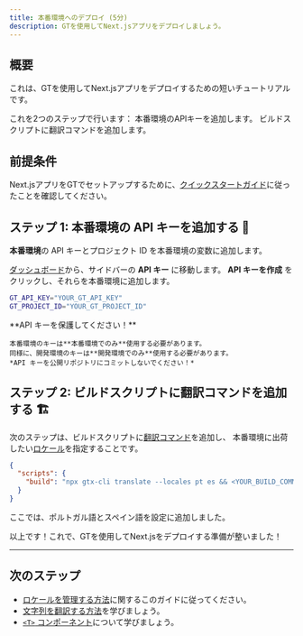 ```yaml
---
title: 本番環境へのデプロイ (5分)
description: GTを使用してNext.jsアプリをデプロイしましょう。
---
```


## 概要

これは、GTを使用してNext.jsアプリをデプロイするための短いチュートリアルです。

これを2つのステップで行います：
<Steps>
  <Step>
    本番環境のAPIキーを追加します。
  </Step>
  <Step>
    ビルドスクリプトに翻訳コマンドを追加します。
  </Step>
</Steps>

## 前提条件

Next.jsアプリをGTでセットアップするために、[クイックスタートガイド](/docs/next/tutorials/quickstart)に従ったことを確認してください。

## ステップ 1: 本番環境の API キーを追加する 🔑

**本番環境**の API キーとプロジェクト ID を本番環境の変数に追加します。

[ダッシュボード](https://www.generaltranslation.com/signin)から、サイドバーの **API キー** に移動します。
**API キーを作成** をクリックし、それらを本番環境に追加します。

```bash copy
GT_API_KEY="YOUR_GT_API_KEY"
GT_PROJECT_ID="YOUR_GT_PROJECT_ID"
```

<Callout type="warn">
    **API キーを保護してください！**

    本番環境のキーは**本番環境でのみ**使用する必要があります。
    同様に、開発環境のキーは**開発環境でのみ**使用する必要があります。
    *API キーを公開リポジトリにコミットしないでください！*
</Callout>

## ステップ 2: ビルドスクリプトに翻訳コマンドを追加する 🏗️

次のステップは、ビルドスクリプトに[翻訳コマンド](/docs/cli/translate)を追加し、
本番環境に出荷したい[ロケール](/docs/reference/supported-locales)を指定することです。

```json title="package.json" copy
{
  "scripts": {
    "build": "npx gtx-cli translate --locales pt es && <YOUR_BUILD_COMMAND>"
  }
}
```
ここでは、ポルトガル語とスペイン語を設定に追加しました。

以上です！これで、GTを使用してNext.jsをデプロイする準備が整いました！

---

## 次のステップ
 * [ロケールを管理する方法](/docs/next/reference/locale-management)に関するこのガイドに従ってください。
 * [文字列を翻訳する方法](/docs/next/reference/translating-strings)を学びましょう。
 * [`<T>` コンポーネント](/docs/usage/t)について学びましょう。
